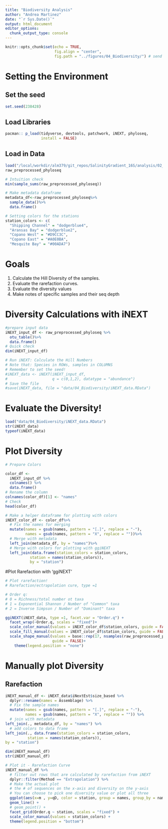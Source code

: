 ```yaml
---
title: "Biodiversity Analysis"
author: "Andrea Martinez"
date: "`r Sys.Date()`"
output: html_document
editor_options: 
  chunk_output_type: console
---
```


```r
knitr::opts_chunk$set(echo = TRUE,
                      fig.align = "center",
                      fig.path = "../figures/04_Biodiversity/") # send any figure output to this folder
```

# Setting the Environment

## Set the seed
```r
set.seed(238428)
```

## Load Libraries
```r
pacman:: p_load(tidyverse, devtools, patchwork, iNEXT, phyloseq,
                install = FALSE)
```

## Load in Data
```r
load("/local/workdir/alm379/git_repos/SalinityGradient_16S/analysis/02_PreProcessing/raw_preprocessed_phyloseq.RData")
raw_preprocessed_phyloseq

# Intuition check
min(sample_sums(raw_preprocessed_phyloseq))

# Make metadata dataframe
metadata_df<-raw_preprocessed_phyloseq%>%
  sample_data()%>%
  data.frame()

# Setting colors for the stations
station_colors <- c(
  "Shipping Channel" = "dodgerblue4",
  "Aransas Bay" = "dodgerblue2",
  "Copano West" = "#D9CC3C",
  "Copano East" = "#A0E0BA",
  "Mesquite Bay" = "#00ADA7")
```

# Goals
1. Calculate the Hill Diversity of the samples.
2. Evaluate the rarefaction curves.
3. Evaluate the diversity values
4. Make notes of specific samples and their seq depth

# Diversity Calculations with iNEXT

```r
#prepare input data
iNEXT_input_df <- raw_preprocessed_phyloseq %>%
  otu_table()%>%
  data.frame()
# Quick check
dim(iNEXT_input_df)

# Run iNEXT: Calculate the Hill Numbers
# Note that: Species in ROWs, samples in COLUMNS
# Remember to set the seed!
#iNEXT_data <- iNEXT(iNEXT_input_df,
#                    q = c(0,1,2), datatype = "abundance")
# Save the file
#save(iNEXT_data, file = "data/04_Biodiversity/iNEXT_data.RData")
```

# Evaluate the Diversity!
```r
load("data/04_Biodiversity/iNEXT_data.RData")
str(iNEXT_data)
typeof(iNEXT_data)
```

# Plot Diversity
```r
# Prepare Colors

color_df <-
  iNEXT_input_df %>%
  colnames() %>%
  data.frame()
# Rename the column
colnames(color_df)[1] <- "names"
# Check
head(color_df)

# Make a helper dataframe for plotting with colors
iNEXT_color_df <- color_df%>%
  # Fix the names for merging 
  mutate(names = gsub(names, pattern = "[.]", replace = "-"), 
         names = gsub(names, pattern = "X", replace = ""))%>%
  # Merge with metadata
  left_join(metadata_df, by = "names")%>%
  # Merge with colors for plotting with ggiNEXT
  left_join(data.frame(station_colors = station_colors,
           station = names(station_colors)),
           by = "station")
```

#Plot Rarefaction with 'ggiNEXT'

```r

# Plot rarefaction!
# Rarefaction/ectrapolation cure, type =1

# Order q:
# 0 = Richness/total number ot taxa
# 1 = Exponential Shannon / Number of "Common" taxa
# 2 = Inverse Simpson / Number of "Dominant" taxa

ggiNEXT(iNEXT_data, type =1, facet.var = "Order.q") +
  facet_wrap(~Order.q, scales = "fixed")+
  scale_color_manual(values = iNEXT_color_df$station_colors, guide = FALSE)+
  scale_fill_manual(values = iNEXT_color_df$station_colors, guide = FALSE)+
  scale_shape_manual(values = base::rep(17, nsamples(raw_preprocessed_phyloseq)),
                     guide = FALSE)+
    theme(legend.position = "none")
```

# Manually plot Diversity

## Rarefaction
```r
iNEXT_manual_df <- iNEXT_data$iNextEst$size_based %>%
  dplyr::rename(names = Assemblage) %>%
  # Fix the sample names
  mutate(names = gsub(names, pattern = "[.]", replace = "-"),
         names = gsub(names, pattern = "X", replace = "")) %>%
  # join with metadata
left_join(., metadata_df, by = "names") %>%
  # add colors to data frame
left_join(., data.frame(station_colors = station_colors,
          station = names(station_colors)),
by = "station")

dim(iNEXT_manual_df)
str(iNEXT_manual_df)

# Plot it - Rarefaction Curve
iNEXT_manual_df %>%
  # filter out rows that are calculated by rarefaction from iNEXT
  dplyr::filter(Method == "Extrapolation") %>% 
  # Make the actual plot
  # the # of sequences on the x-axis and diversity on the y-axis
  # You can choose to pick one diversity value or plot all three
  ggplot(aes(x=m , y=qD, color = station, group = names, group_by = names)) +
  geom_line() +
  # geom_point() +
  facet_grid(Order.q ~ station, scales = "fixed") +
  scale_color_manual(values = station_colors) +
  theme(legend.position = "bottom")
```

